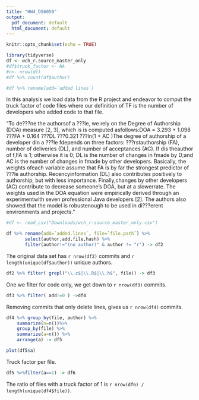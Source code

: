 ---
title: "HW4_DS6050"
output:
  pdf_document: default
  html_document: default
---

```{r setup, include=FALSE}
knitr::opts_chunk$set(echo = TRUE)
```

```{r}
library(tidyverse)
df <- wch_r.source_master_only
#df$truck_factor <- NA
#n<- nrow(df)
#df %>% count(df$author) 
```

```{r}
#df %>% rename(add=`added lines`)
```

In this analysis we load data from the R project and 
endeavor to comput the truck factor of code files where
our definition of TF is the number of developers who
added code to that file.

"To de???ne the authorsof a ???le, we rely on the Degree of Authorship (DOA) measure [2, 3], which is is computed asfollows:DOA = 3.293 + 1.098 ???FA + 0.164 ???DL ???0.321 ???ln(1 + AC )The degree of authorship of a developer din a ???le fdepends on three factors: ???rstauthorship (FA), number of deliveries (DL), and number of acceptances (AC). If dis theauthor of f,FA is 1; otherwise it is 0; DL is the number of changes in fmade by D;and AC is the number of changes in fmade by other developers. Basically, the weights ofeach variable assume that FA is by far the strongest predictor of ???le authorship. Recencyinformation (DL) also contributes positively to authorship, but with less importance. Finally,changes by other developers (AC) contribute to decrease someone's DOA, but at a slowerrate. The weights used in the DOA equation were empirically derived through an experimentwith seven professional Java developers [2]. The authors also showed that the model is robustenough to be used in di???erent environments and projects."

```{r}
#df <- read_csv("Downloads/wch_r-source_master_only.csv")

df %>% rename(add=`added.lines`, file=`file.path`) %>% 
       select(author,add,file,hash) %>%
       filter(author!="(no author)" & author != "r") -> df2
```

The original data set  has `r nrow(df2)` commits and `r length(unique(df$author))` unique authors.

```{r}
df2 %>% filter( grepl("\\.c$|\\.R$|\\.h$", file)) -> df3
```

One we filter for code only, we get down to  `r nrow(df3)` commits.

```{r}
df3 %>% filter( add!=0 ) ->df4
```

Removing commits that only delete lines, gives us `r nrow(df4)` commits.

```{r}
df4 %>% group_by(file, author) %>% 
    summarize(n=n())%>% 
    group_by(file) %>% 
    summarize(a=n()) %>% 
    arrange(a) -> df5

plot(df5$a)
```

Truck factor per file.

```{r}
df5 %>%filter(a==1) -> df6
```
The ratio of files with a truck factor of 1 is `r nrow(df6) / length(unique(df4$file))`.